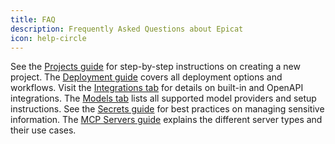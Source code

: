 ```yaml
---
title: FAQ
description: Frequently Asked Questions about Epicat
icon: help-circle
---
```


<AccordionGroup>
  <Accordion icon="folder" title="How do I create a new project?">
    See the <a href="/projects/index">Projects guide</a> for step-by-step instructions on creating a new project.
  </Accordion>
  <Accordion icon="rocket" title="How do I deploy my project?">
    The <a href="/projects/deployment">Deployment guide</a> covers all deployment options and workflows.
  </Accordion>
  <Accordion icon="plug" title="How do I add integrations?">
    Visit the <a href="/integrations/index">Integrations tab</a> for details on built-in and OpenAPI integrations.
  </Accordion>
  <Accordion icon="cpu" title="Which models are supported?">
    The <a href="/models/index">Models tab</a> lists all supported model providers and setup instructions.
  </Accordion>
  <Accordion icon="shield" title="How do I manage secrets and security?">
    See the <a href="/security/secrets">Secrets guide</a> for best practices on managing sensitive information.
  </Accordion>
  <Accordion icon="server" title="What are MCP Servers and how do I use them?">
    The <a href="/mcp-servers/index">MCP Servers guide</a> explains the different server types and their use cases.
  </Accordion>
</AccordionGroup> 